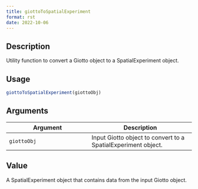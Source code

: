 ```yaml
--- 
title: giottoToSpatialExperiment 
format: rst 
date: 2022-10-06 
--- 
```


## Description

Utility function to convert a Giotto object to a SpatialExperiment object.


## Usage

```r
giottoToSpatialExperiment(giottoObj)
```


## Arguments

Argument      |Description
------------- |----------------
`giottoObj`     |     Input Giotto object to convert to a SpatialExperiment object.


## Value

A SpatialExperiment object that contains data from the input Giotto object.


